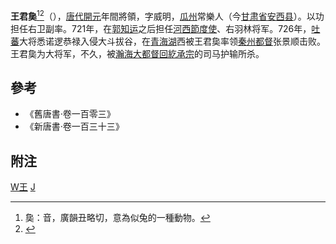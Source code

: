 {{CJK-New-Char|369F}}
'''王君㚟'''<ref>㚟：音{{lang|pinyin|chuò}}，廣韻丑略切，意為似兔的一種動物。</ref><ref>{{Cite web |url=http://www.zdic.net/zd/zi2/ZdicE3Zdic9AZdic9F.htm |title=存档副本 |accessdate=2011-02-07 |archive-date=2009-06-02 |archive-url=https://web.archive.org/web/20090602213728/http://www.zdic.net/zd/zi2/ZdicE3Zdic9AZdic9F.htm |dead-url=no }}</ref>（{{bd|？||727年||catIdx=W}}），[[唐代|唐代]][[開元|開元]]年間將領，字威明，[[瓜州|瓜州]]常樂人（今[[甘肃省|甘肃省]][[安西县|安西县]]）。以功担任右卫副率。721年，在[[郭知运|郭知运]]之后担任[[河西節度使|河西節度使]]、右羽林将军。726年，[[吐蕃|吐蕃]]大将悉诺逻恭禄入侵大斗拔谷，在[[青海湖|青海湖]]西被王君㚟率领[[秦州|秦州]][[都督|都督]]张景顺击败。王君㚟为大将军，不久，被[[瀚海都督府|瀚海大都督]][[回紇|回紇]][[承宗|承宗]]的司马护输所杀。

==參考==
*《舊唐書·卷一百零三》
*《新唐書·卷一百三十三》
== 附注 ==
{{reflist}}
[[Category:唐朝军事人物|W王]]
[[Category:王姓|J]]